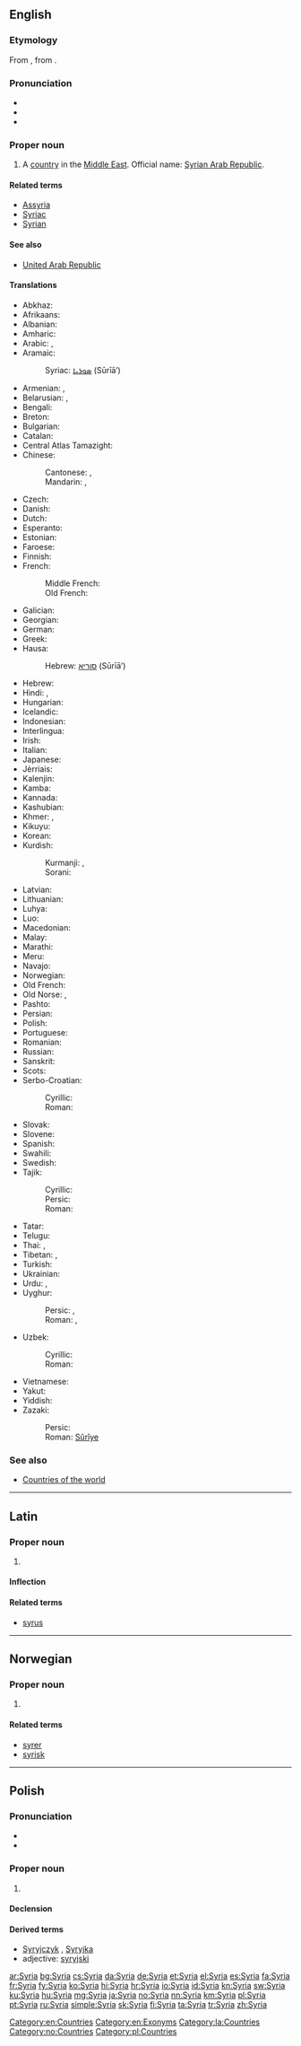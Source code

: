 {{also|Sýria}}
==English==
{{wikipedia}}

===Etymology===
From {{etyl|la|en}} {{term|Syria|lang=la}}, from {{etyl|grc|en}} {{term|Συρία|lang=grc}}.

===Pronunciation===
* {{IPA|/ˈsɪɹiə/}}
* {{audio|En-us-Syria.ogg|Audio (US)}}
* {{rhymes|ɪɹiə}}

===Proper noun===
{{en-proper noun}}

# A [[country]] in the [[Middle East]]. Official name: [[Syrian Arab Republic]].

====Related terms====
* [[Assyria]]
* [[Syriac]]
* [[Syrian]]

====See also====
* [[United Arab Republic]]

====Translations====
{{trans-top|country in the Middle East}}
* Abkhaz: {{t-|ab|Шьамтәыла|tr=ṣ̌amtwəla|sc=Cyrl}}
* Afrikaans: {{t-|af|Sirië}}
* Albanian: {{t-|sq|Siria}}
* Amharic: {{t-|am|ሶርያ|sc=Ethi}}
* Arabic: {{t+|ar|سوريا|f|tr=súrya}}, {{t+|ar|سورية|f|tr=súrya}}
* Aramaic:
*: Syriac: [[ܣܘܪܝܐ]] (Sūrīā’)
* Armenian: {{t-|hy|Սիրիա|tr=Siria}}, {{t-|hy|Ասորիք|tr=Asorik'}}
* Belarusian: {{t-|be|Сірыя|f|tr=Síryja}}, {{t-|be|Сырыя|f|tr=Sýryja}}
* Bengali: {{t-|bn|সিরিয়া|tr=siria|sc=Beng}}
* Breton: {{t-|br|Siria}}
* Bulgarian: {{t+|bg|Сирия|f|tr=Sírija}}
* Catalan: {{t+|ca|Síria|f}}
* Central Atlas Tamazight: {{tø|tzm|ⵙⵓⵔⵢⴰ|tr=surya}}
* Chinese:
*: Cantonese: {{t-|yue|敘利亞|sc=Hani}}, {{t-|yue|叙利亚|tr=zeoi6 lei6 aa3|sc=Hani}}
*: Mandarin: {{t-|cmn|敘利亞|tr=Xùlìyà|sc=Hani}}, {{t-|cmn|叙利亚|tr=Xùlìyà|sc=Hani}}
* Czech: {{t+|cs|Sýrie|f}}
* Danish: {{t-|da|Syrien}}
* Dutch: {{t+|nl|Syrië}}
* Esperanto: {{t-|eo|Sirio}}
* Estonian: {{t+|et|Süüria}}
* Faroese: {{t-|fo|Sýria|n}}
* Finnish: {{t+|fi|Syyria}}
* French: {{t+|fr|Syrie|f}}
*: Middle French: {{tø|frm|Surie|f}}
*: Old French: {{tø|fro|Surie|f}}
* Galician: {{t+|gl|Siria|f}}
* Georgian: {{t-|ka|სირია|tr=siria|sc=Geor}}
* German: {{t+|de|Syrien|n}}
* Greek: {{t+|el|Συρία|f|tr=Syría}}
* Hausa: {{t-|ha|Sham|f|alt=Shâm}}
*: Hebrew: [[סוריא]] (Sūrīā’)
* Hebrew: {{t+|he|סוריה|f|tr=Suria}}
* Hindi: {{t+|hi|सीरिया|m|tr=sīriyā}}, {{t-|hi|सूरिया|m|tr=sūriyā}}
* Hungarian: {{t+|hu|Szíria}}
* Icelandic: {{t+|is|Sýrland}}
* Indonesian: {{t-|id|Suriah}}
* Interlingua: {{t-|ia|Syria}}
* Irish: {{t-|ga|an tSiria|f}}
* Italian: {{t+|it|Siria}}
* Japanese: {{t+|ja|シリア|tr=Shiria}}
* Jèrriais: {{tø|roa-jer|Syrie|f}}
* Kalenjin: {{tø|kln|Siria}}
* Kamba: {{tø|kam|Siria}}
* Kannada: {{t-|kn|ಸಿರಿಯಾ|tr=siriyā|sc=Knda}}
* Kashubian: {{t-|csb|Syrëjô}}
* Khmer: {{t-|km|ប្រទេសស៊ីរី|tr=prɑteih siirii|sc=Khmr}}, {{t-|km|ស៊ីរី|tr=siirii|sc=Khmr}}
* Kikuyu: {{tø|ki|Siria}}
* Korean: {{t+|ko|시리아|tr=Siria|sc=Hang}}
* Kurdish:
*: Kurmanji: {{t+|ku|Sûriya}}, {{t+|ku|Sûriye}}
*: Sorani: {{t-|ku|سوریا}}
{{trans-mid}}
* Latvian: {{t+|lv|Sīrija|f}}
* Lithuanian: {{t+|lt|Sirija|f}}
* Luhya: {{tø|luy|Siria}}
* Luo: {{tø|luo|Siria}}
* Macedonian: {{t+|mk|Сирија|f|tr=Sírija}}
* Malay: {{t-|ms|Syria}}
* Marathi: {{t-|mr|सीरिया|m|tr=sīriyā|sc=Deva}}
* Meru: {{tø|mer|Siria}}
* Navajo: {{tø|nv|Sííwiya}}
* Norwegian: {{t+|no|Syria}}
* Old French: {{tø|fro|Surie|f}}
* Old Norse: {{tø|non|Sýrland|n}}, {{tø|non|Sýría|n}}
* Pashto: {{t-|ps|سوريه|sc=ps-Arab}}
* Persian: {{t+|fa|سوریه|tr=Suriye}}
* Polish: {{t+|pl|Syria|f}}
* Portuguese: {{t+|pt|Síria}}
* Romanian: {{t-|ro|Siria|f}}
* Russian: {{t+|ru|Сирия|f|tr=Sírija}}
* Sanskrit: {{t-|sa|सिरिया|tr=siriyā|sc=Deva}}
* Scots: {{tø|sco|Sirie}}
* Serbo-Croatian:
*: Cyrillic: {{t-|sh|Сирија|f|sc=Cyrl}}
*: Roman: {{t-|sh|Sirija|f}}
* Slovak: {{t+|sk|Sýria|f}}
* Slovene: {{t-|sl|Sírija|f}}
* Spanish: {{t+|es|Siria|f}}
* Swahili: {{t+|sw|Siria}}
* Swedish: {{t+|sv|Syrien}}
* Tajik:
*: Cyrillic: {{t-|tg|Сурия|sc=Cyrl}}
*: Persic: {{t-|tg|سوریه}}
*: Roman: {{t-|tg|Surija}}
* Tatar: {{t-|tt|Сүрия|tr=Süriä|sc=Cyrl}}
* Telugu: {{t+|te|సిరియా|tr=siriyā}}
* Thai: {{t-|th|ประเทศซีเรีย|tr=bpràtêt seeria|sc=Thai}}, {{t+|th|ซีเรีย|tr=seeria|sc=Thai}}
* Tibetan: {{t-|bo|སི་རི་ཡ་|tr=si ri ya}}, {{t-|bo|ཞུ་ལི་ཡ་|tr=zhu li ya}}
* Turkish: {{t+|tr|Suriye}}
* Ukrainian: {{t+|uk|Сирія|f|tr=Sýrija}}
* Urdu: {{t-|ur|سیریا|m|tr=sīriyā|sc=ur-Arab}}, {{t-|ur|سوریا|m|tr=sūriyā|sc=ur-Arab}}
* Uyghur:
*: Persic: {{t-|ug|سۇرىي}}, {{t-|ug|سۈرىيە}}
*: Roman: {{t-|ug|Suriye}}, {{t-|ug|Süriye}}
* Uzbek:
*: Cyrillic: {{t-|uz|Сурия}}
*: Roman: {{t-|uz|Suriya}}
* Vietnamese: {{t-|vi|Syria}}
* Yakut: {{tø|sah|Сирия|tr=Sirija|sc=Cyrl}}
* Yiddish: {{t-|yi|סיריע|tr=siriye|sc=Hebr}}
* Zazaki:
*: Persic: {{t|zza|sc=ku-Arab|سووریە}}
*: Roman: [[Sûrîye]]
{{trans-bottom}}

===See also===
* [[Appendix:Countries of the world|Countries of the world]]

[[Category:en:Countries]]
[[Category:en:Exonyms]]

----

==Latin==

===Proper noun===
{{head|la|proper noun}}

# {{l|en|Syria}}

====Inflection====
{{la-decl-1st-loc|num=sg|Syri}}

====Related terms====
* [[syrus#Latin|syrus]]

[[Category:la:Countries]]

----

==Norwegian==

===Proper noun===
{{head|no|proper noun}}

# {{l|en|Syria}}

====Related terms====
* [[syrer]]
* [[syrisk]]

[[Category:no:Countries]]

----

==Polish==
{{wikipedia|lang=pl}}

===Pronunciation===
* {{IPA|/ˈs̪ɨrja/|lang=pl}}
* {{audio|Pl-Syria.ogg|audio}}

===Proper noun===
{{head|pl|proper noun|g=f}}

# {{l|en|Syria}}

====Declension====
{{pl-decl-noun-sing|Syria|Syrii|Syrii|Syrię|Syrią|Syrii|Syrio}}

====Derived terms====
* [[Syryjczyk]] {{g|m}}, [[Syryjka]] {{g|f}}
* adjective: [[syryjski]]

[[Category:pl:Countries]]

[[ar:Syria]]
[[bg:Syria]]
[[cs:Syria]]
[[da:Syria]]
[[de:Syria]]
[[et:Syria]]
[[el:Syria]]
[[es:Syria]]
[[fa:Syria]]
[[fr:Syria]]
[[fy:Syria]]
[[ko:Syria]]
[[hi:Syria]]
[[hr:Syria]]
[[io:Syria]]
[[id:Syria]]
[[kn:Syria]]
[[sw:Syria]]
[[ku:Syria]]
[[hu:Syria]]
[[mg:Syria]]
[[ja:Syria]]
[[no:Syria]]
[[nn:Syria]]
[[km:Syria]]
[[pl:Syria]]
[[pt:Syria]]
[[ru:Syria]]
[[simple:Syria]]
[[sk:Syria]]
[[fi:Syria]]
[[ta:Syria]]
[[tr:Syria]]
[[zh:Syria]]
